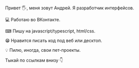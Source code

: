 
Привет 🖐, меня зовут Андрей. Я разработчик интерфейсов.

💻 Работаю во ВКонтакте.

⌨	Пишу на javascript/typescript, html/css.

😁 Нравится писать код под веб или десктоп.

💡 Пилю, иногда, свои пет-проекты.

Тыкай по ссылкам внизу 👇


